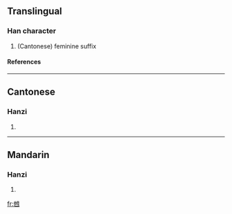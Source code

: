 ==Translingual==
===Han character===
{{Han char|rn=5|rad=乙|as=07|sn=8|four=|canj=心木田卜戈 (PDWYI)}}
# (Cantonese) feminine suffix
====References====
{{Han ref|kx=0084.201|hdz=42382.040|uh=4E78|ud=20088}}
----
==Cantonese==
===Hanzi===
{{yue-hanzi|jyut=|y=na2}}
# {{defn|Cantonese}}
----
==Mandarin==
===Hanzi===
{{cmn-hanzi|pin=[[nǎ]] (na3)|wg=na<sup>3</sup>}}
# {{defn|Mandarin}}




[[fr:乸]]